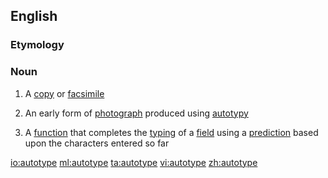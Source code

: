 ==English==

===Etymology===
{{prefix|auto|type}}

===Noun===
{{wikipedia}}
{{en-noun|s|-}}

# {{dated|countable}} A [[copy]] or [[facsimile]]
# {{dated|countable}} An early form of [[photograph]] produced using [[autotypy]]
# {{uncountable|computing}} A [[function]] that completes the [[typing]] of a [[field]] using a [[prediction]] based upon the characters entered so far

[[io:autotype]]
[[ml:autotype]]
[[ta:autotype]]
[[vi:autotype]]
[[zh:autotype]]